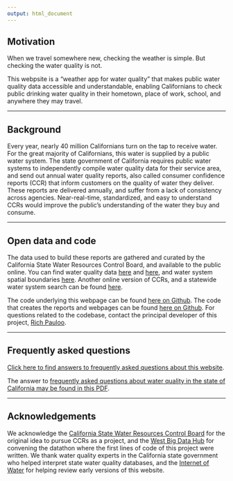 ```yaml
---
output: html_document
---
```


## Motivation

When we travel somewhere new, checking the weather is simple. But checking the water quality is not.  

This webpsite is a "weather app for water quality" that makes public water quality data accessible and understandable, enabling Californians to check public drinking water quality in their hometown, place of work, school, and anywhere they may travel.  

***  

## Background

Every year, nearly 40 million Californians turn on the tap to receive water. For the great majority of Californians, this water is supplied by a public water system. The state government of California requires public water systems to independently compile water quality data for their service area, and send out annual water quality reports, also called consumer confidence reports (CCR) that inform customers on the quality of water they deliver. These reports are delivered annually, and suffer from a lack of consistency across agencies. Near-real-time, standardized, and easy to understand CCRs would improve the public's understanding of the water they buy and consume.    


***

## Open data and code

The data used to build these reports are gathered and curated by the California State Water Resources Control Board, and available to the public online. You can find water quality data [here](https://www.waterboards.ca.gov/water_issues/programs/hr2w/) and [here](https://www.waterboards.ca.gov/drinking_water/certlic/drinkingwater/documents/edtlibrary/), and water system spatial boundaries [here](https://data.ca.gov/dataset/drinking-water-water-system-service-area-boundaries). Another online version of CCRs, and a statewide water system search can be found [here](https://sdwis.waterboards.ca.gov/PDWW/JSP/WaterSystemDetail.jsp?tinwsys_is_number=4424&tinwsys_st_code=CA&wsnumber=CA4510005).  

The code underlying this webpage can be found [here on Github](https://github.com/caccr/caccr.github.io). The code that creates the reports and webpages can be found [here on Github](https://github.com/caccr/cawdc_2019). For questions related to the codebase, contact the principal developer of this project, [Rich Pauloo](richpauloo.github.io).   

***  

## Frequently asked questions

[Click here to find answers to frequently asked questions about this website](https://caccr.github.io/faq/).  

The answer to [frequently asked questions about water quality in the state of California may be found in this PDF](https://www.waterboards.ca.gov/water_issues/programs/hr2w/docs/general/faqs_6-05-2018.pdf).  



***

## Acknowledgements

We acknowledge the [California State Water Resources Control Board](https://www.waterboards.ca.gov/) for the original idea to pursue CCRs as a project, and the [West Big Data Hub](https://westbigdatahub.org/) for convening the datathon where the first lines of code of this project were written. We thank water quality experts in the California state government who helped interpret state water quality databases, and the [Internet of Water](https://internetofwater.org/) for helping review early versions of this website.    